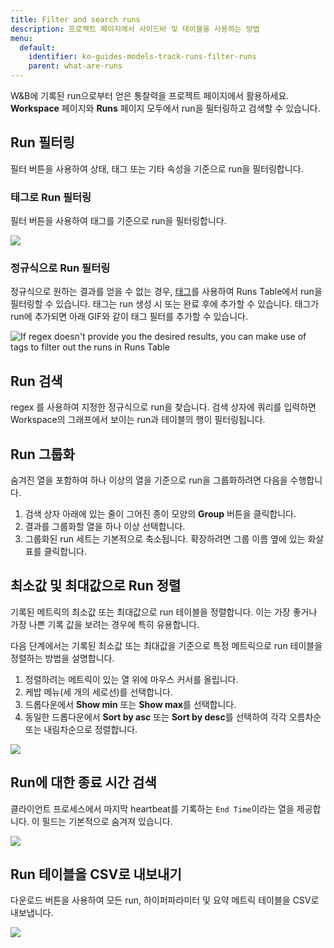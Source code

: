 ```yaml
---
title: Filter and search runs
description: 프로젝트 페이지에서 사이드바 및 테이블을 사용하는 방법
menu:
  default:
    identifier: ko-guides-models-track-runs-filter-runs
    parent: what-are-runs
---
```


W&B에 기록된 run으로부터 얻은 통찰력을 프로젝트 페이지에서 활용하세요. **Workspace** 페이지와 **Runs** 페이지 모두에서 run을 필터링하고 검색할 수 있습니다.

## Run 필터링

필터 버튼을 사용하여 상태, 태그 또는 기타 속성을 기준으로 run을 필터링합니다.

### 태그로 Run 필터링

필터 버튼을 사용하여 태그를 기준으로 run을 필터링합니다.

<Frame>
    <img src="/images/app_ui/filter_runs.gif"  />
</Frame>

### 정규식으로 Run 필터링

정규식으로 원하는 결과를 얻을 수 없는 경우, [태그](/ko/models/runs/tags/)를 사용하여 Runs Table에서 run을 필터링할 수 있습니다. 태그는 run 생성 시 또는 완료 후에 추가할 수 있습니다. 태그가 run에 추가되면 아래 GIF와 같이 태그 필터를 추가할 수 있습니다.

<Frame>
    <img src="/images/app_ui/tags.gif" alt="If regex doesn't provide you the desired results, you can make use of tags to filter out the runs in Runs Table"  />
</Frame>

## Run 검색

 regex 를 사용하여 지정한 정규식으로 run을 찾습니다. 검색 상자에 쿼리를 입력하면 Workspace의 그래프에서 보이는 run과 테이블의 행이 필터링됩니다.

## Run 그룹화

숨겨진 열을 포함하여 하나 이상의 열을 기준으로 run을 그룹화하려면 다음을 수행합니다.

1. 검색 상자 아래에 있는 줄이 그어진 종이 모양의 **Group** 버튼을 클릭합니다.
2. 결과를 그룹화할 열을 하나 이상 선택합니다.
3. 그룹화된 run 세트는 기본적으로 축소됩니다. 확장하려면 그룹 이름 옆에 있는 화살표를 클릭합니다.

## 최소값 및 최대값으로 Run 정렬

기록된 메트릭의 최소값 또는 최대값으로 run 테이블을 정렬합니다. 이는 가장 좋거나 가장 나쁜 기록 값을 보려는 경우에 특히 유용합니다.

다음 단계에서는 기록된 최소값 또는 최대값을 기준으로 특정 메트릭으로 run 테이블을 정렬하는 방법을 설명합니다.

1. 정렬하려는 메트릭이 있는 열 위에 마우스 커서를 올립니다.
2. 케밥 메뉴(세 개의 세로선)를 선택합니다.
3. 드롭다운에서 **Show min** 또는 **Show max**를 선택합니다.
4. 동일한 드롭다운에서 **Sort by asc** 또는 **Sort by desc**를 선택하여 각각 오름차순 또는 내림차순으로 정렬합니다.

<Frame>
    <img src="/images/app_ui/runs_min_max.gif"  />
</Frame>

## Run에 대한 종료 시간 검색

클라이언트 프로세스에서 마지막 heartbeat를 기록하는 `End Time`이라는 열을 제공합니다. 이 필드는 기본적으로 숨겨져 있습니다.

<Frame>
    <img src="/images/app_ui/search_run_endtime.png"  />
</Frame>

## Run 테이블을 CSV로 내보내기

다운로드 버튼을 사용하여 모든 run, 하이퍼파라미터 및 요약 메트릭 테이블을 CSV로 내보냅니다.

<Frame>
    <img src="/images/app_ui/export_to_csv.gif"  />
</Frame>
